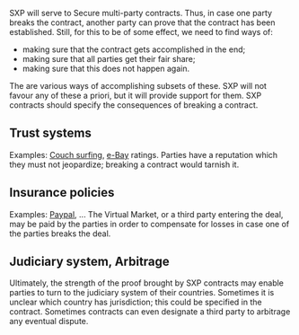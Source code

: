 
SXP will serve to Secure multi-party contracts. Thus, in case one party breaks the contract, another party can prove that the contract has been established. Still, for this to be of some effect, we need to find ways of:
* making sure that the contract gets accomplished in the end;
* making sure that all parties get their fair share;
* making sure that this does not happen again.

The are various ways of accomplishing subsets of these. SXP will not favour any of these a priori, but it will provide support for them. SXP contracts should specify the consequences of breaking a contract.

== Trust systems ==

Examples: [http://www.couchsurfing.org Couch surfing], [http://www.ebay.com e-Bay] ratings.
Parties have a reputation which they must not jeopardize; breaking a contract would tarnish it.

== Insurance policies ==

Examples: [http://www.paypal.com/ Paypal], ...
The Virtual Market, or a third party entering the deal, may be paid by the parties in order to compensate for losses in case one of the parties breaks the deal.

== Judiciary system, Arbitrage ==

Ultimately, the strength of the proof brought by SXP contracts may enable parties to turn to the judiciary system of their countries. Sometimes it is unclear which country has jurisdiction; this could be specified in the contract. Sometimes contracts can even designate a third party to arbitrage any eventual dispute.
